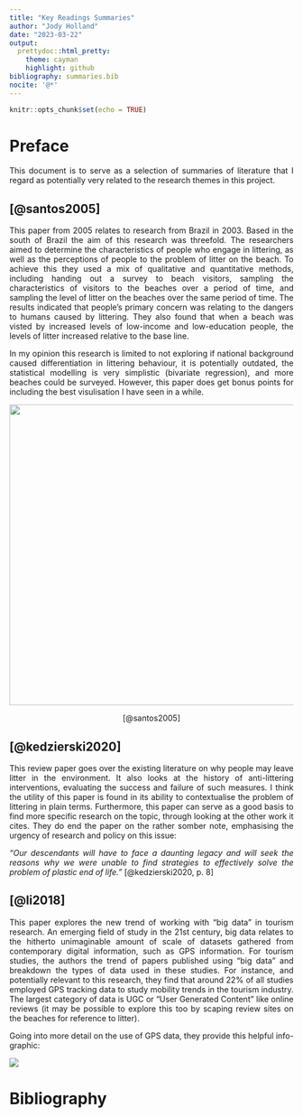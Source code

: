 ```yaml
---
title: "Key Readings Summaries"
author: "Jody Holland"
date: "2023-03-22"
output:
  prettydoc::html_pretty:
    theme: cayman
    highlight: github
bibliography: summaries.bib
nocite: '@*'
---
```


```r
knitr::opts_chunk$set(echo = TRUE)
```

```{=html}
<style>
body {
text-align: justify}
</style>
```
# Preface

This document is to serve as a selection of summaries of literature that I regard as potentially very related to the research themes in this project.

## [@santos2005]

This paper from 2005 relates to research from Brazil in 2003. Based in the south of Brazil the aim of this research was threefold. The researchers aimed to determine the characteristics of people who engage in littering, as well as the perceptions of people to the problem of litter on the beach. To achieve this they used a mix of qualitative and quantitative methods, including handing out a survey to beach visitors, sampling the characteristics of visitors to the beaches over a period of time, and sampling the level of litter on the beaches over the same period of time. The results indicated that people's primary concern was relating to the dangers to humans caused by littering. They also found that when a beach was visted by increased levels of low-income and low-education people, the levels of litter increased relative to the base line.

In my opinion this research is limited to not exploring if national background caused differentiation in littering behaviour, it is potentially outdated, the statistical modelling is very simplistic (bivariate regression), and more beaches could be surveyed. However, this paper does get bonus points for including the best visulisation I have seen in a while.

<center>

![](images/paste-81A7CFA8.png){width="533"}

[@santos2005]

</center>

## [@kedzierski2020]

This review paper goes over the existing literature on why people may leave litter in the environment. It also looks at the history of anti-littering interventions, evaluating the success and failure of such measures. I think the utility of this paper is found in its ability to contextualise the problem of littering in plain terms. Furthermore, this paper can serve as a good basis to find more specific research on the topic, through looking at the other work it cites. They do end the paper on the rather somber note, emphasising the urgency of research and policy on this issue:

*"Our descendants will have to face a daunting legacy and will seek the reasons why we were unable to find strategies to effectively solve the problem of plastic end of life."* [@kedzierski2020, p. 8]

## [@li2018]

This paper explores the new trend of working with "big data" in tourism research. An emerging field of study in the 21st century, big data relates to the hitherto unimaginable amount of scale of datasets gathered from contemporary digital information, such as GPS information. For tourism studies, the authors the trend of papers published using "big data" and breakdown the types of data used in these studies. For instance, and potentially relevant to this research, they find that around 22% of all studies employed GPS tracking data to study mobility trends in the tourism industry. The largest category of data is UGC or "User Generated Content" like online reviews (it may be possible to explore this too by scaping review sites on the beaches for reference to litter).

Going into more detail on the use of GPS data, they provide this helpful info-graphic:

![](images/paste-4D772A67.png)

# Bibliography
